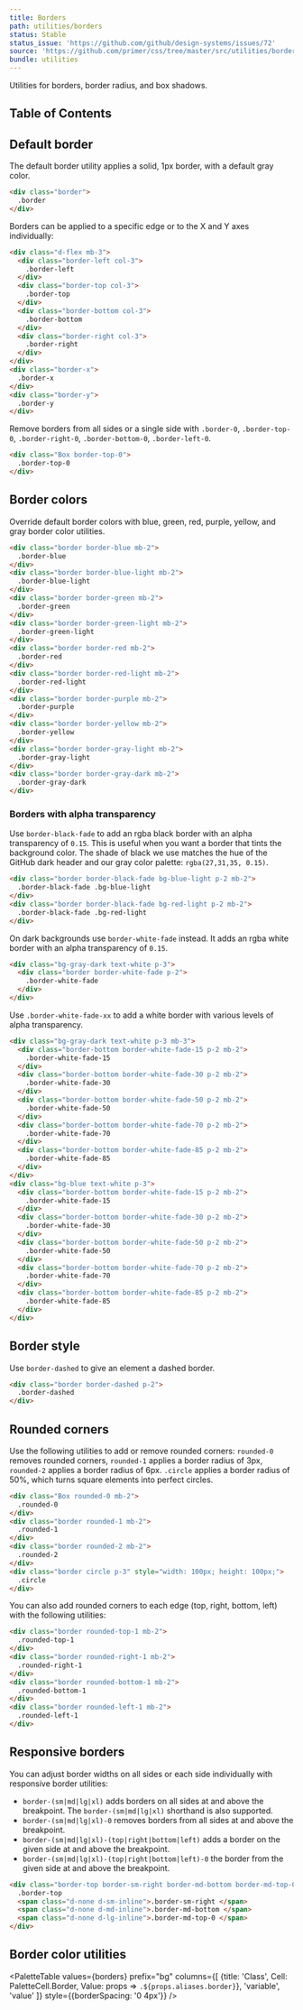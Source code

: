 ```yaml
---
title: Borders
path: utilities/borders
status: Stable
status_issue: 'https://github.com/github/design-systems/issues/72'
source: 'https://github.com/primer/css/tree/master/src/utilities/borders.scss'
bundle: utilities
---
```



Utilities for borders, border radius, and box shadows.

## Table of Contents

## Default border

The default border utility applies a solid, 1px border, with a default gray color.

```html live
<div class="border">
  .border
</div>
```

Borders can be applied to a specific edge or to the X and Y axes individually:

```html live
<div class="d-flex mb-3">
  <div class="border-left col-3">
    .border-left
  </div>
  <div class="border-top col-3">
    .border-top
  </div>
  <div class="border-bottom col-3">
    .border-bottom
  </div>
  <div class="border-right col-3">
    .border-right
  </div>
</div>
<div class="border-x">
  .border-x
</div>
<div class="border-y">
  .border-y
</div>
```

Remove borders from all sides or a single side with `.border-0`, `.border-top-0`, `.border-right-0`, `.border-bottom-0`, `.border-left-0`.

```html live
<div class="Box border-top-0">
  .border-top-0
</div>
```

## Border colors

Override default border colors with blue, green, red, purple, yellow, and gray border color utilities.

```html live
<div class="border border-blue mb-2">
  .border-blue
</div>
<div class="border border-blue-light mb-2">
  .border-blue-light
</div>
<div class="border border-green mb-2">
  .border-green
</div>
<div class="border border-green-light mb-2">
  .border-green-light
</div>
<div class="border border-red mb-2">
  .border-red
</div>
<div class="border border-red-light mb-2">
  .border-red-light
</div>
<div class="border border-purple mb-2">
  .border-purple
</div>
<div class="border border-yellow mb-2">
  .border-yellow
</div>
<div class="border border-gray-light mb-2">
  .border-gray-light
</div>
<div class="border border-gray-dark mb-2">
  .border-gray-dark
</div>
```

### Borders with alpha transparency

Use `border-black-fade` to add an rgba black border with an alpha transparency of `0.15`. This is useful when you want a border that tints the background color. The shade of black we use matches the hue of the GitHub dark header and our gray color palette: `rgba(27,31,35, 0.15)`.

```html live
<div class="border border-black-fade bg-blue-light p-2 mb-2">
  .border-black-fade .bg-blue-light
</div>
<div class="border border-black-fade bg-red-light p-2 mb-2">
  .border-black-fade .bg-red-light
</div>
```

On dark backgrounds use `border-white-fade` instead. It adds an rgba white border with an alpha transparency of `0.15`.

```html live
<div class="bg-gray-dark text-white p-3">
  <div class="border border-white-fade p-2">
    .border-white-fade
  </div>
</div>
```

Use `.border-white-fade-xx` to add a white border with various levels of alpha transparency.

```html live
<div class="bg-gray-dark text-white p-3 mb-3">
  <div class="border-bottom border-white-fade-15 p-2 mb-2">
    .border-white-fade-15
  </div>
  <div class="border-bottom border-white-fade-30 p-2 mb-2">
    .border-white-fade-30
  </div>
  <div class="border-bottom border-white-fade-50 p-2 mb-2">
    .border-white-fade-50
  </div>
  <div class="border-bottom border-white-fade-70 p-2 mb-2">
    .border-white-fade-70
  </div>
  <div class="border-bottom border-white-fade-85 p-2 mb-2">
    .border-white-fade-85
  </div>
</div>
<div class="bg-blue text-white p-3">
  <div class="border-bottom border-white-fade-15 p-2 mb-2">
    .border-white-fade-15
  </div>
  <div class="border-bottom border-white-fade-30 p-2 mb-2">
    .border-white-fade-30
  </div>
  <div class="border-bottom border-white-fade-50 p-2 mb-2">
    .border-white-fade-50
  </div>
  <div class="border-bottom border-white-fade-70 p-2 mb-2">
    .border-white-fade-70
  </div>
  <div class="border-bottom border-white-fade-85 p-2 mb-2">
    .border-white-fade-85
  </div>
</div>
```

## Border style

Use `border-dashed` to give an element a dashed border.

```html live
<div class="border border-dashed p-2">
  .border-dashed
</div>
```

## Rounded corners

Use the following utilities to add or remove rounded corners: `rounded-0` removes rounded corners, `rounded-1` applies a border radius of 3px, `rounded-2` applies a border radius of 6px. `.circle` applies a border radius of 50%, which turns square elements into perfect circles.

```html live
<div class="Box rounded-0 mb-2">
  .rounded-0
</div>
<div class="border rounded-1 mb-2">
  .rounded-1
</div>
<div class="border rounded-2 mb-2">
  .rounded-2
</div>
<div class="border circle p-3" style="width: 100px; height: 100px;">
  .circle
</div>
```

You can also add rounded corners to each edge (top, right, bottom, left) with the following utilities:

```html live
<div class="border rounded-top-1 mb-2">
  .rounded-top-1
</div>
<div class="border rounded-right-1 mb-2">
  .rounded-right-1
</div>
<div class="border rounded-bottom-1 mb-2">
  .rounded-bottom-1
</div>
<div class="border rounded-left-1 mb-2">
  .rounded-left-1
</div>
```

## Responsive borders

You can adjust border widths on all sides or each side individually with responsive border utilities:

- `border-(sm|md|lg|xl)` adds borders on all sides at and above the breakpoint. The `border-(sm|md|lg|xl)` shorthand is also supported.
- `border-(sm|md|lg|xl)-0` removes borders from all sides at and above the breakpoint.
- `border-(sm|md|lg|xl)-(top|right|bottom|left)` adds a border on the given side at and above the breakpoint.
- `border-(sm|md|lg|xl)-(top|right|bottom|left)-0` the border from the given side at and above the breakpoint.

```html live
<div class="border-top border-sm-right border-md-bottom border-md-top-0">
  .border-top
  <span class="d-none d-sm-inline">.border-sm-right </span>
  <span class="d-none d-md-inline">.border-md-bottom </span>
  <span class="d-none d-lg-inline">.border-md-top-0 </span>
</div>
```

## Border color utilities

<PaletteTable
  values={borders}
  prefix="bg"
  columns={[
    {title: 'Class', Cell: PaletteCell.Border, Value: props => `.${props.aliases.border}`},
    'variable',
    'value'
  ]}
  style={{borderSpacing: '0 4px'}}
/>

